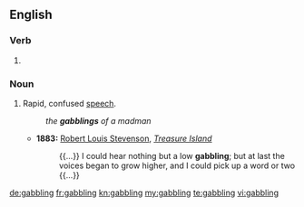 ==English==

===Verb===
{{head|en|present participle}}

# {{present participle of|gabble|lang=en}}

===Noun===
{{en-noun}}

# Rapid, confused [[speech]].
#: ''the '''gabblings''' of a madman''
#* '''1883:''' [[w:Robert Louis Stevenson|Robert Louis Stevenson]], ''[[w:Treasure Island|Treasure Island]]''
#*: {{...}} I could hear nothing but a low '''gabbling'''; but at last the voices began to grow higher, and I could pick up a word or two {{...}}

[[de:gabbling]]
[[fr:gabbling]]
[[kn:gabbling]]
[[my:gabbling]]
[[te:gabbling]]
[[vi:gabbling]]